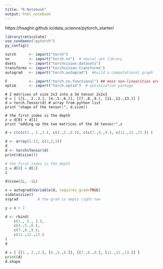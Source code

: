 ```yaml
---
title: "R Notebook"
output: html_notebook
---
```


https://hsaghir.github.io/data_science/pytorch_starter/

```r
library(reticulate)
use_condaenv("pytorch")
py_config()
```


```r
torch      <- import("torch")
nn         <- import("torch.nn")  # neural net library
dsets      <- import("torchvision.datasets")
transforms <- import("torchvision.transforms")
autograd   <- import("torch.autograd")  #build a computational graph
```

```r
F          <- import("torch.nn.functional") ## most non-linearities are here
optim      <- import("torch.optim")  # optimization package
```

```
# 2 matrices of size 2x3 into a 3d tensor 2x2x3
d = [ [[1., 2.,3.], [4.,5.,6.]], [[7.,8.,9.], [11.,12.,13.]] ]
d = torch.Tensor(d) # array from python list
print "shape of the tensor:", d.size()

# the first index is the depth
z = d[0] + d[1]
print "adding up the two matrices of the 3d tensor:",z
```

```r
d = c(c(c(1., 2.,3.), c(4.,5.,6.)), c(c(7.,8.,9.), c(11.,12.,13.)) )

```

```r
d <- array(1:13, c(2,2,3))
d
d <- torch$Tensor(d)
print(d$size())
```


```r
# the first index is the depth
z = d[0] + d[1]
z
```

```r
d$view(2L, -1L)
```


```r
x = autograd$Variable(d, requires_grad=TRUE)
x$data$size()
x$grad         # the grad is empty right now
```

```r
y = x + 1
```





```r
d <- rbind(
    c(1., 2., 3.),
    c(4.,5.,6.),
    c(7.,8.,9.),
    c(11.,12.,13.)
)
d
```


```python
d = [ [[1., 2.,3.], [4.,5.,6.]], [[7.,8.,9.], [11.,12.,13.]] ]
print(d)
d.shape
```

